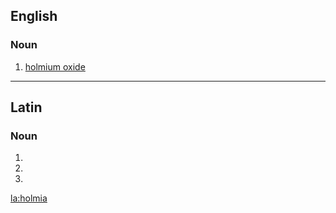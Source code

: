 ==English==

===Noun===
{{en-noun|-}}

#{{inorganic compound}} [[holmium oxide]]

----

==Latin==

===Noun===
{{la-noun-form|holmia}}

# {{inflection of|holmium|holmium|nom|p|lang=la}}
# {{inflection of|holmium|holmium|acc|p|lang=la}}
# {{inflection of|holmium|holmium|voc|p|lang=la}}

[[la:holmia]]